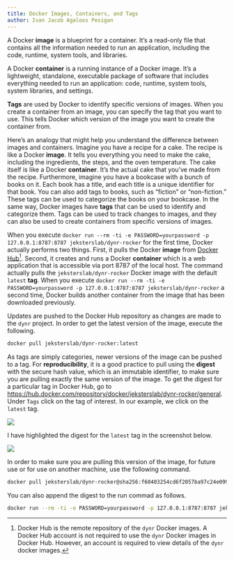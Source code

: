 ```yaml
---
title: Docker Images, Containers, and Tags
author: Ivan Jacob Agaloos Pesigan
---
```


A Docker **image** is a blueprint for a container. It's a read-only file that contains all the information needed to run an application, including the code, runtime, system tools, and libraries.

A Docker **container** is a running instance of a Docker image. It's a lightweight, standalone, executable package of software that includes everything needed to run an application: code, runtime, system tools, system libraries, and settings.

**Tags** are used by Docker to identify specific versions of images. When you create a container from an image, you can specify the tag that you want to use. This tells Docker which version of the image you want to create the container from.

Here's an analogy that might help you understand the difference between images and containers. Imagine you have a recipe for a cake. The recipe is like a Docker **image**. It tells you everything you need to make the cake, including the ingredients, the steps, and the oven temperature. The cake itself is like a Docker **container**. It's the actual cake that you've made from the recipe. Furthermore, imagine you have a bookcase with a bunch of books on it. Each book has a title, and each title is a unique identifier for that book. You can also add tags to books, such as "fiction" or "non-fiction." These tags can be used to categorize the books on your bookcase. In the same way, Docker images have **tags** that can be used to identify and categorize them. Tags can be used to track changes to images, and they can also be used to create containers from specific versions of images.

When you execute `docker run --rm -ti -e PASSWORD=yourpassword -p 127.0.0.1:8787:8787 jeksterslab/dynr-rocker` for the first time, Docker actually performs two things. First, it pulls the Docker **image** from [Docker Hub](https://hub.docker.com/)[^docker-image-container-tag-1]. Second, it creates and runs a Docker **container** which is a web application that is accessible via port 8787 of the local host. The command actually pulls the `jeksterslab/dynr-rocker` Docker image with the default `latest` **tag**. When you execute `docker run --rm -ti -e PASSWORD=yourpassword -p 127.0.0.1:8787:8787 jeksterslab/dynr-rocker` a second time, Docker builds another container from the image that has been downloaded previously.

[^docker-image-container-tag-1]: Docker Hub is the remote repository of the `dynr` Docker images. A Docker Hub account is not required to use the `dynr` Docker images in Docker Hub. However, an account is required to view details of the `dynr` docker images.

Updates are pushed to the Docker Hub repository as changes are made to the `dynr` project. In order to get the latest version of the image, execute the following.

``` bash
docker pull jeksterslab/dynr-rocker:latest
```

As tags are simply categories, newer versions of the image can be pushed to a tag. For **reproducibility**, it is a good practice to pull using the **digest** with the secure hash value, which is an immutable identifier, to make sure you are pulling exactly the same version of the image. To get the digest for a particular tag in Docker Hub, go to <https://hub.docker.com/repository/docker/jeksterslab/dynr-rocker/general>. Under `Tags` click on the tag of interest. In our example, we click on the `latest` tag.

![](.setup/quarto/docker/dockerhub-general.png)

I have highlighted the digest for the `latest` tag in the screenshot below.

![](.setup/quarto/docker/dockerhub-digest.png)

In order to make sure you are pulling this version of the image, for future use or for use on another machine, use the following command.

``` bash
docker pull jeksterslab/dynr-rocker@sha256:f60403254cd6f2057ba97c24e0990a2d9f7a7c4f163210b312b490ee6d155f0a
```

You can also append the digest to the run commad as follows.

```bash
docker run --rm -ti -e PASSWORD=yourpassword -p 127.0.0.1:8787:8787 jeksterslab/dynr-rocker@sha256:f60403254cd6f2057ba97c24e0990a2d9f7a7c4f163210b312b490ee6d155f0a
```
